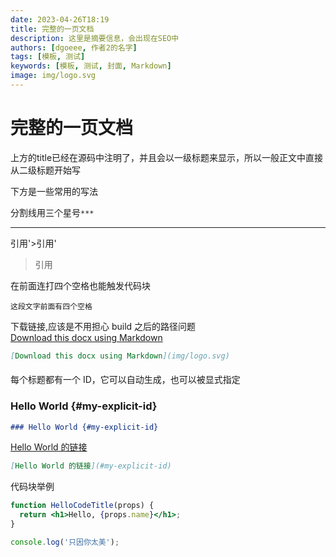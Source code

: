 ```yaml
---
date: 2023-04-26T18:19
title: 完整的一页文档
description: 这里是摘要信息，会出现在SEO中
authors: [dgoeee, 作者2的名字]
tags: [模板, 测试]
keywords: [模板, 测试, 封面, Markdown]
image: img/logo.svg
---
```


# 完整的一页文档

上方的title已经在源码中注明了，并且会以一级标题来显示，所以一般正文中直接从二级标题开始写

下方是一些常用的写法

分割线用三个星号`***`

---


引用'>引用'

> 引用

在前面连打四个空格也能触发代码块

    这段文字前面有四个空格

下载链接,应该是不用担心 build 之后的路径问题  
[Download this docx using Markdown](img/logo.svg)

```md
[Download this docx using Markdown](img/logo.svg)
```

#### 

每个标题都有一个 ID，它可以自动生成，也可以被显式指定

### Hello World {#my-explicit-id}

```md
### Hello World {#my-explicit-id}
```

[Hello World 的链接](#my-explicit-id)

```md
[Hello World 的链接](#my-explicit-id)
```

代码块举例

```jsx title="/src/components/HelloCodeTitle.js"
function HelloCodeTitle(props) {
  return <h1>Hello, {props.name}</h1>;
}
```

```js
console.log('只因你太美');
```

